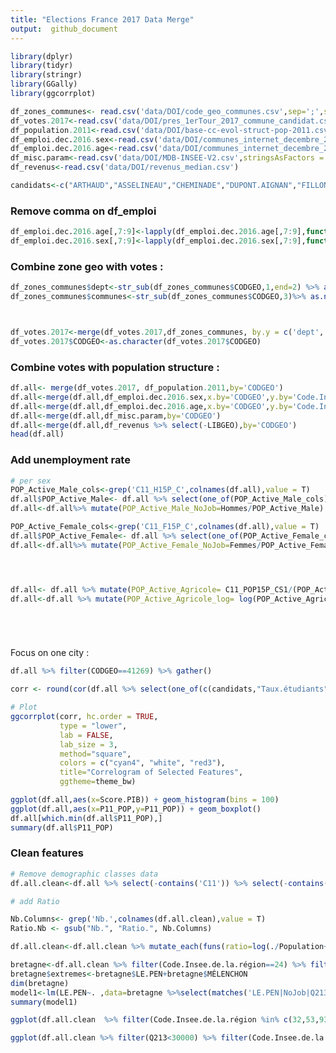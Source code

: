 ```yaml
---
title: "Elections France 2017 Data Merge"
output:  github_document
---
```

```r
library(dplyr)
library(tidyr)
library(stringr)
library(GGally)
library(ggcorrplot)
```



```r
df_zones_communes<- read.csv('data/DOI/code_geo_communes.csv',sep=';',stringsAsFactors = 1)
df_votes.2017<-read.csv('data/DOI/pres_1erTour_2017_commune_candidat.csv',stringsAsFactors = F)
df_population.2011<-read.csv('data/DOI/base-cc-evol-struct-pop-2011.csv',stringsAsFactors = F)
df_emploi.dec.2016.sex<-read.csv('data/DOI/communes_internet_decembre_2016_gorf18oa_per_sex.csv',stringsAsFactors = F)
df_emploi.dec.2016.age<-read.csv('data/DOI/communes_internet_decembre_2016_gorf18oa_per_age.csv',stringsAsFactors = F)
df_misc.param<-read.csv('data/DOI/MDB-INSEE-V2.csv',stringsAsFactors = F)
df_revenus<-read.csv('data/DOI/revenus_median.csv')

candidats<-c("ARTHAUD","ASSELINEAU","CHEMINADE","DUPONT.AIGNAN","FILLON","HAMON","LASSALLE","LE.PEN","MACRON","MÉLENCHON","POUTOU")

```

### Remove comma on df_emploi

```r
df_emploi.dec.2016.age[,7:9]<-lapply(df_emploi.dec.2016.age[,7:9],function(x){as.numeric(gsub(",", "", x))})
df_emploi.dec.2016.sex[,7:9]<-lapply(df_emploi.dec.2016.sex[,7:9],function(x){as.numeric(gsub(",", "", x))})

```
### Combine zone geo with votes :

```r
df_zones_communes$dept<-str_sub(df_zones_communes$CODGEO,1,end=2) %>% as.numeric()
df_zones_communes$communes<-str_sub(df_zones_communes$CODGEO,3)%>% as.numeric()



df_votes.2017<-merge(df_votes.2017,df_zones_communes, by.y = c('dept','communes'),by.x = c('Code.du.département','Code.de.la.commune'),all.x = TRUE)
df_votes.2017$CODGEO<-as.character(df_votes.2017$CODGEO)

```
### Combine votes with population structure :
```r
df.all<- merge(df_votes.2017, df_population.2011,by='CODGEO')
df.all<-merge(df.all,df_emploi.dec.2016.sex,x.by='CODGEO',y.by='Code.Insee.de.la.commune')
df.all<-merge(df.all,df_emploi.dec.2016.age,x.by='CODGEO',y.by='Code.Insee.de.la.commune')
df.all<-merge(df.all,df_misc.param,by='CODGEO')
df.all<-merge(df.all,df_revenus %>% select(-LIBGEO),by='CODGEO')
head(df.all)
```
### Add unemployment rate

```r
# per sex
POP_Active_Male_cols<-grep('C11_H15P_C',colnames(df.all),value = T)
df.all$POP_Active_Male<- df.all %>% select(one_of(POP_Active_Male_cols)) %>% rowSums(.)
df.all<-df.all%>% mutate(POP_Active_Male_NoJob=Hommes/POP_Active_Male)

POP_Active_Female_cols<-grep('C11_F15P_C',colnames(df.all),value = T)
df.all$POP_Active_Female<- df.all %>% select(one_of(POP_Active_Female_cols)) %>% rowSums(.)
df.all<-df.all%>% mutate(POP_Active_Female_NoJob=Femmes/POP_Active_Female)




df.all<- df.all %>% mutate(POP_Active_Agricole= C11_POP15P_CS1/(POP_Active_Female+POP_Active_Male))
df.all<-df.all %>% mutate(POP_Active_Agricole_log= log(POP_Active_Agricole+1))






```

Focus on one city :
```r
df.all %>% filter(CODGEO==41269) %>% gather()
```
```r

corr <- round(cor(df.all %>% select(one_of(c(candidats,"Taux.étudiants","POP_Active_Male_NoJob","POP_Active_Female_NoJob")))%>% na.omit()),1)

# Plot
ggcorrplot(corr, hc.order = TRUE, 
           type = "lower", 
           lab = FALSE, 
           lab_size = 3, 
           method="square", 
           colors = c("cyan4", "white", "red3"), 
           title="Correlogram of Selected Features", 
           ggtheme=theme_bw)
```

```r
ggplot(df.all,aes(x=Score.PIB)) + geom_histogram(bins = 100)
ggplot(df.all,aes(x=P11_POP,y=P11_POP)) + geom_boxplot()
df.all[which.min(df.all$P11_POP),]
summary(df.all$P11_POP)

```

### Clean features
```r
# Remove demographic classes data
df.all.clean<-df.all %>% select(-contains('C11')) %>% select(-contains('P11'))

# add Ratio

Nb.Columns<- grep('Nb.',colnames(df.all.clean),value = T)
Ratio.Nb <- gsub("Nb.", "Ratio.", Nb.Columns)

df.all.clean<-df.all.clean %>% mutate_each(funs(ratio=log(./Population+1)),contains('Nb.'))


```

```r
bretagne<-df.all.clean %>% filter(Code.Insee.de.la.région==24) %>% filter(!is.na(Q3_Q1))
bretagne$extremes<-bretagne$LE.PEN+bretagne$MÉLENCHON
dim(bretagne)
model1<-lm(LE.PEN~. ,data=bretagne %>%select(matches('LE.PEN|NoJob|Q213|Q3_Q1|GI13|RD|Score.PIB|_ratio|Population')))
summary(model1)
```

```r
ggplot(df.all.clean  %>% filter(Code.Insee.de.la.région %in% c(32,53,93)) %>% filter(Population>10),aes(x=log(Q3_Q1),y=log(LE.PEN),col=Code.Insee.de.la.région))+geom_jitter(alpha=.3) #+geom_smooth(method = 'lm')
```

```r
ggplot(df.all.clean %>% filter(Q213<30000) %>% filter(Code.Insee.de.la.région==53),aes(x=Q213,y=Q3_Q1,col=LE.PEN))+ geom_jitter(alpha=1)+scale_color_gradientn(colours = rainbow(5))
```

